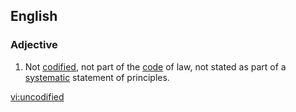 ==English==

===Adjective===
{{en-adj|-}}

# Not [[codified]], not part of the [[code]] of law, not stated as part of a [[systematic]] statement of principles.

[[vi:uncodified]]